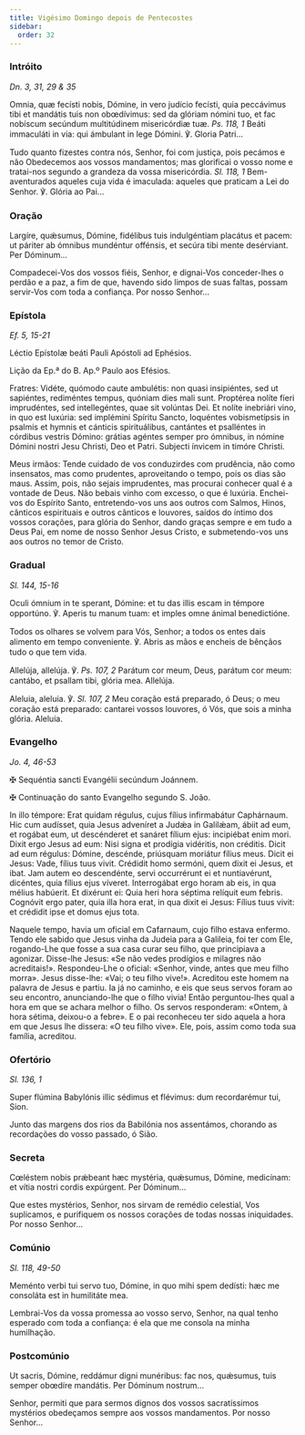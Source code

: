 ```yaml
---
title: Vigésimo Domingo depois de Pentecostes
sidebar:
  order: 32
---
```


### Intróito

<em>Dn. 3, 31, 29 & 35</em>

<div class="side-by-side not-content">

Omnia, quæ fecísti nobis, Dómine, in vero judício fecísti, quia peccávimus tibi et mandátis tuis non obœdívimus: sed da glóriam nómini tuo, et fac nobíscum secúndum multitúdinem misericórdiæ tuæ. <em>Ps. 118, 1</em> Beáti immaculáti in via: qui ámbulant in lege Dómini. ℣. Gloria Patri...

Tudo quanto fizestes contra nós, Senhor, foi com justiça, pois pecámos e não Obedecemos aos vossos mandamentos; mas glorificai o vosso nome e tratai-nos segundo a grandeza da vossa misericórdia. <em>Sl. 118, 1</em> Bem-aventurados aqueles cuja vida é imaculada: aqueles que praticam a Lei do Senhor. ℣. Glória ao Pai...

</div>

### Oração

<div class="side-by-side not-content">

Largíre, quǽsumus, Dómine, fidélibus tuis indulgéntiam placátus et pacem: ut páriter ab ómnibus mundéntur offénsis, et secúra tibi mente desérviant. Per Dóminum...

Compadecei-Vos dos vossos fiéis, Senhor, e dignai-Vos conceder-lhes o perdão e a paz, a fim de que, havendo sido limpos de suas faltas, possam servir-Vos com toda a confiança. Por nosso Senhor...

</div>

### Epístola

<em>Ef. 5, 15-21</em>

<div class="side-by-side not-content">

Léctio Epístolæ beáti Pauli Apóstoli ad Ephésios.

Lição da Ep.ª do B. Ap.º Paulo aos Efésios.

Fratres: Vidéte, quómodo caute ambulétis: non quasi insipiéntes, sed ut sapiéntes, rediméntes tempus, quóniam dies mali sunt. Proptérea nolíte fíeri imprudéntes, sed intellegéntes, quae sit volúntas Dei. Et nolíte inebriári vino, in quo est luxúria: sed implémini Spíritu Sancto, loquéntes vobismetípsis in psalmis et hymnis et cánticis spirituálibus, cantántes et psalléntes in córdibus vestris Dómino: grátias agéntes semper pro ómnibus, in nómine Dómini nostri Jesu Christi, Deo et Patri. Subjecti ínvicem in timóre Christi.

Meus irmãos: Tende cuidado de vos conduzirdes com prudência, não como insensatos, mas como prudentes, aproveitando o tempo, pois os dias são maus. Assim, pois, não sejais imprudentes, mas procurai conhecer qual é a vontade de Deus. Não bebais vinho com excesso, o que é luxúria. Enchei-vos do Espírito Santo, entretendo-vos uns aos outros com Salmos, Hinos, cânticos espirituais e outros cânticos e louvores, saídos do íntimo dos vossos corações, para glória do Senhor, dando graças sempre e em tudo a Deus Pai, em nome de nosso Senhor Jesus Cristo, e submetendo-vos uns aos outros no temor de Cristo.

</div>

### Gradual

<em>Sl. 144, 15-16</em>

<div class="side-by-side not-content">

Oculi ómnium in te sperant, Dómine: et tu das illis escam in témpore opportúno. ℣. Aperis tu manum tuam: et imples omne ánimal benedictióne.

Todos os olhares se volvem para Vós, Senhor; a todos os entes dais alimento em tempo conveniente. ℣. Abris as mãos e encheis de bênçãos tudo o que tem vida.

Allelúja, allelúja. ℣. <em>Ps. 107, 2</em> Parátum cor meum, Deus, parátum cor meum: cantábo, et psallam tibi, glória mea. Allelúja.

Aleluia, aleluia. ℣. <em>Sl. 107, 2</em> Meu coração está preparado, ó Deus; o meu coração está preparado: cantarei vossos louvores, ó Vós, que sois a minha glória. Aleluia.

</div>

### Evangelho

<em>Jo. 4, 46-53</em>

<div class="side-by-side not-content">

<span class="cross text-red-500">✠</span> Sequéntia sancti Evangélii secúndum Joánnem.

<span class="cross text-red-500">✠</span> Continuação do santo Evangelho segundo S. João.

In illo témpore: Erat quidam régulus, cujus fílius infirmabátur Caphárnaum. Hic cum audísset, quia Jesus adveníret a Judǽa in Galilǽam, ábiit ad eum, et rogábat eum, ut descénderet et sanáret fílium ejus: incipiébat enim mori. Dixit ergo Jesus ad eum: Nisi signa et prodígia vidéritis, non créditis. Dicit ad eum régulus: Dómine, descénde, priúsquam moriátur fílius meus. Dicit ei Jesus: Vade, fílius tuus vivit. Crédidit homo sermóni, quem dixit ei Jesus, et ibat. Jam autem eo descendénte, servi occurrérunt ei et nuntiavérunt, dicéntes, quia fílius ejus víveret. Interrogábat ergo horam ab eis, in qua mélius habúerit. Et dixérunt ei: Quia heri hora séptima relíquit eum febris. Cognóvit ergo pater, quia illa hora erat, in qua dixit ei Jesus: Fílius tuus vivit: et crédidit ipse et domus ejus tota.

Naquele tempo, havia um oficial em Cafarnaum, cujo filho estava enfermo. Tendo ele sabido que Jesus vinha da Judeia para a Galileia, foi ter com Ele, rogando-Lhe que fosse a sua casa curar seu filho, que principiava a agonizar. Disse-lhe Jesus: «Se não vedes prodígios e milagres não acreditais!». Respondeu-Lhe o oficial: «Senhor, vinde, antes que meu filho morra». Jesus disse-lhe: «Vai; o teu filho vive!». Acreditou este homem na palavra de Jesus e partiu. Ia já no caminho, e eis que seus servos foram ao seu encontro, anunciando-lhe que o filho vivia! Então perguntou-lhes qual a hora em que se achara melhor o filho. Os servos responderam: «Ontem, à hora sétima, deixou-o a febre». E o pai reconheceu ter sido aquela a hora em que Jesus lhe dissera: «O teu filho vive». Ele, pois, assim como toda sua família, acreditou.

</div>

### Ofertório

<em>Sl. 136, 1</em>

<div class="side-by-side not-content">

Super flúmina Babylónis illic sédimus et flévimus: dum recordarémur tui, Sion.

Junto das margens dos rios da Babilónia nos assentámos, chorando as recordações do vosso passado, ó Sião.

</div>

### Secreta

<div class="side-by-side not-content">

Cœléstem nobis prǽbeant hæc mystéria, quǽsumus, Dómine, medicínam: et vítia nostri cordis expúrgent. Per Dóminum...

Que estes mystérios, Senhor, nos sirvam de remédio celestial, Vos suplicamos, e purifiquem os nossos corações de todas nossas iniquidades. Por nosso Senhor...

</div>

### Comúnio

<em>Sl. 118, 49-50</em>

<div class="side-by-side not-content">

Meménto verbi tui servo tuo, Dómine, in quo mihi spem dedísti: hæc me consoláta est in humilitáte mea.

Lembrai-Vos da vossa promessa ao vosso servo, Senhor, na qual tenho esperado com toda a confiança: é ela que me consola na minha humilhação.

</div>

### Postcomúnio

<div class="side-by-side not-content">

Ut sacris, Dómine, reddámur digni munéribus: fac nos, quǽsumus, tuis semper obœdíre mandátis. Per Dóminum nostrum...

Senhor, permiti que para sermos dignos dos vossos sacratíssimos mystérios obedeçamos sempre aos vossos mandamentos. Por nosso Senhor...

</div>

